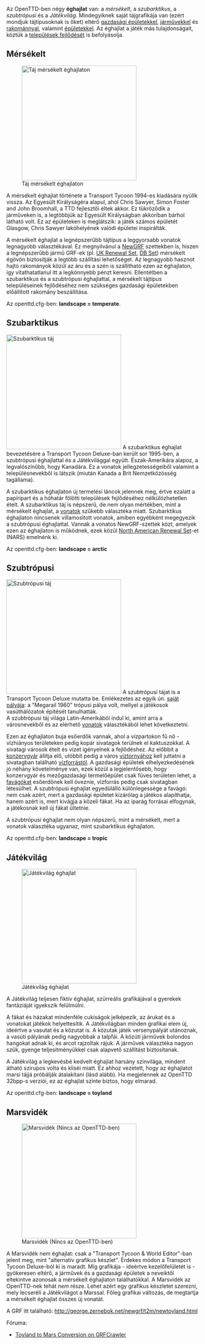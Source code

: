 {{hu/Manual/Tartalomjegyzék}}
Az OpenTTD-ben négy '''éghajlat''' van: a ''mérsékelt'', a ''szubarktikus'', a ''szubtrópusi'' és a ''Játékvilág''. Mindegyiknek saját tájgrafikája van (ezért mondjuk tájtípusoknak is őket) eltérő [[hu/Manual/Gazdasági épületek|gazdasági épületekkel]], [[hu/Manual/Járművek|járművekkel]] és [[hu/Manual/Rakomány|rakománnyal]], valamint [[hu/Manual/Települések#a-telepules-epuletei|épületekkel]]. Az éghajlat a játék más tulajdonságait, köztük a [[hu/Manual/Települések#a-telepules-fejlodesenek-eghajlatfuggo-feltetelei|települések fejlődését]] is befolyásolja. 

==Mérsékelt==
[[File:en/Manual/Temperatescreenshot.png|thumb|left|300px|Táj mérsékelt éghajlaton]]


A mérsékelt éghajlat története a Transport Tycoon 1994-es kiadására nyúlik vissza. Az Egyesült Királyságéra alapul, ahol Chris Sawyer, Simon Foster and John Broomhall, a TTD fejlesztői éltek akkor. Ez tükröződik a járműveken is, a legtöbbjük az Egyesült Királyságban akkoriban bárhol látható volt. Ez az épületeken is meglátszik: a játék számos épületét Glasgow, Chris Sawyer lakóhelyének valódi épületei inspirálták. 

A mérsékelt éghajlat a legnépszerűbb tájtípus a leggyorsabb vonatok legnagyobb választékával. Ez megnyilvánul a [[hu/Manual/NewGRF|NewGRF]] szettekben is, hiszen a legnépszerűbb jármű GRF-ek (pl. [[hu/UK Renewal Set|UK Renewal Set]], [[hu/DBSet|DB Set]]) mérsékelt égövön biztosítják a legtöbb szállítási lehetőséget. Az legnagyobb hasznot hajtó rakományok közül az áru és a szén is szállítható ezen az éghajlaton, így vitathatatlanul itt a legkönnyebb pénzt keresni. Ellentétben a szubarktikus és a szubtrópusi éghajlattal, a mérsékelt tájtípus településeinek fejlődéséhez nem szükséges gazdasági épületekben előállított rakomány beszállítása.


Az openttd.cfg-ben: '''landscape = temperate'''.
<br clear="all" />

==Szubarktikus==
[[File:en/Manual/Subarcticscreenshot.png|thumb|right|300px|Szubarktikus táj]]
A szubarktikus éghajlat bevezetésére a Transport Tycoon Deluxe-ban került sor 1995-ben, a szubtrópusi éghajlattal és a Játékvilággal együtt. Észak-Amerikára alapoz, a legvalószínűbb, hogy Kanadára. Ez a vonatok jellegzetességeiből valamint a településnevekből is látszik (miután Kanada a Brit Nemzetközösség tagállama). 

A szubarktikus éghajlaton új termelési láncok jelennek meg, értve ezalatt a papíripart és a hóhatár fölötti települések fejlődéséhez nélkülözhetetlen ételt. A szubarktikus táj is népszerű, de nem olyan mértékben, mint a mérsékelt éghajlat, a [[hu/Manual/Vonatok|vonatok]] szűkebb választéka miatt. Szubarktikus éghajlaton nincsenek villamosított vonatok, amiben egyébként megegyezik a szubtrópusi éghajlattal. Vannak a vonatos NewGRF-szettek közt, amelyek ezen az éghajlaton is működnek, ezek közül [[hu/North American Renewal Set|North American Renewal Set]]-et (NARS) emelnénk ki.

Az openttd.cfg-ben: '''landscape = arctic'''

==Szubtrópusi==

[[File:en/Manual/Subtropicalscreenshot.png|thumb|300px|left|Szubtrópusi táj]]
A szubtrópusi tájat is a Transport Tycoon Deluxe mutatta be. Emlékezetes az egyik ún. [[hu/Archive/Manual/Saját pálya|saját pályája]]: a  "Megarail 1960" trópusi pálya volt, mellyel a játékosok vasúthálózatok építését tanulhatták.<br>A szubtrópusi táj világa Latin-Amerikából indul ki, amint arra a városnevekből és az elérhető [[hu/Manual/Vonatok|vonatok]] választékából lehet következtetni.

Ezen az éghajlaton buja esőerdők vannak, ahol a vízpartokon fű nő - vízhiányos területeken pedig kopár sivatagok terülnek el kaktuszokkal. A sivatagi városok ételt és vizet igényelnek a fejlődéshez. Az előbbit a [[hu/Konzervgyár|konzervgyár]] állítja elő, utóbbit pedig a város [[hu/Manual/Base Set/Industries/Víztorony|víztornyához]] kell juttatni a sivatagban található [[hu/Manual/Base Set/Industries/Vízforrás|vízforrástól]]. A gazdasági épületek elhelyezkedésének jó néhány  követelménye van, ezek közül a legjelentősebb, hogy konzervgyár és mezőgazdasági termelőépület csak füves területen lehet, a [[hu/Manual/Base Set/Industries/Favágó|favágókat]] esőerdőnek kell öveznie, vízforrás pedig csak sivatagban létesülhet. A szubtrópusi éghajlat egyedülálló különlegessége a favágó: nem csak azért, mert a gazdasági épületet kizárólag a játékos alapíthatja, hanem azért is, mert kivágja a közeli fákat. Ha az iparág forrásai elfogynak, a játékosnak kell új fákat ültetnie. 

A szubtrópusi éghajlat nem olyan népszerű, mint a mérsékelt, mert a vonatok választéka ugyanaz, mint szubarktikus éghajlaton. 

Az openttd.cfg-ben: '''landscape = tropic'''
<br clear="all" />

==Játékvilág==
[[File:en/Manual/Toylandscreenshot.png|thumb|right|300px|Játékvilág éghajlat]]

A Játékvilág teljesen fiktív éghajlat, szürreális grafikájával a gyerekek fantáziáját igyekszik felülmúlni.

A fákat és házakat mindenféle cukiságok jelképezik, az árukat és a vonatokat játékok helyettesítik. A Játékvilágban minden grafikai elem új, ideértve a vasutat és a közutat is. A közutak játék versenypályát utánoznak, a vasúti pályának pedig nagyobbak a talpfái. A közúti járművek bolondos hangokat adnak ki, és arcot rajzoltak rájuk. A járművek választéka nagyon szűk, gyenge teljesítményükkel csak alapvető szállítást biztosítanak.

A Játékvilág a legkevésbé kedvelt éghajlat harsány színvilága, mindent átható szirupos volta és kliséi miatt. Ez ahhoz vezetett, hogy az éghajlatot marsi tájjá próbálják átalakítani (lásd alább). Ha megjelennek az OpenTTD 32bpp-s verziói, ez az éghajlat szinte biztos, hogy elmarad.

Az openttd.cfg-ben: '''landscape = toyland'''

{{en/-}}

==Marsvidék==
[[File:en/Community/NewGRF/Marsscreenshot.png|thumb|300px|right|Marsvidék (Nincs az OpenTTD-ben)]]

A Marsvidék nem éghajlat: csak a "Transport Tycoon & World Editor"-ban jelent meg, mint "alternatív grafikus készlet". Érdekes módon a Transport Tycoon Deluxe-ból ki is maradt. Míg grafikája - ideértve kezelőfelületét is - gyökeresen eltérő, a járművek és a gazdasági épületek a neveiktől eltekintve azonosak a mérsékelt éghajlaton találhatókkal.
A Marsvidék az OpenTTD-nek tehát ''nem'' része. Lehet azért egy grafikus készletet szerezni, mely lecseréli a Játékvilágot a Marssal. Főleg grafikai változás, de megtartja a mérsékelt éghajlat összes új vonatát.

A GRF itt található: http://george.zernebok.net/newgrf/t2m/newtoyland.html

Fóruma:
* [http://grfcrawler.tt-forums.net/details.php?do=details&id=39 Toyland to Mars Conversion on GRFCrawler]

{{en/-}}